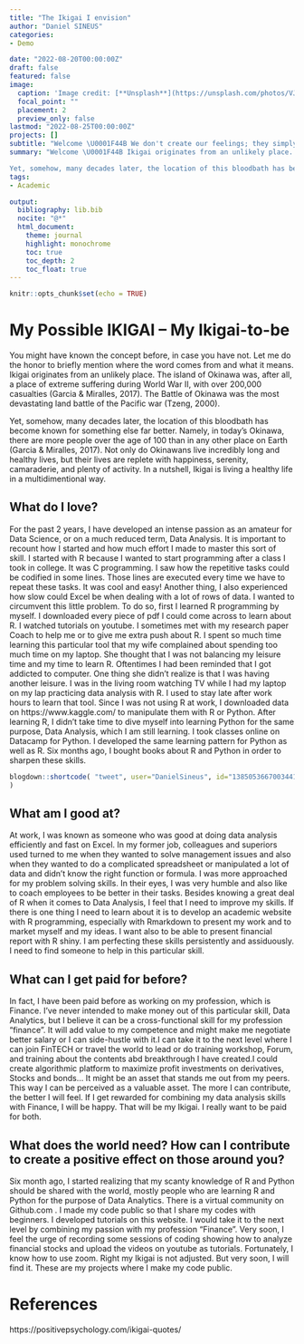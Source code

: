 ```yaml
---
title: "The Ikigai I envision"
author: "Daniel SINEUS"
categories:
- Demo

date: "2022-08-20T00:00:00Z"
draft: false
featured: false
image:
  caption: 'Image credit: [**Unsplash**](https://unsplash.com/photos/VJX5imdELxo)'
  focal_point: ""
  placement: 2
  preview_only: false
lastmod: "2022-08-25T00:00:00Z"
projects: []
subtitle: "Welcome \U0001F44B We don't create our feelings; they simply come to us, and we have to accept them. The trick is, to welcome them- **hector Garcia Puigcerver**"
summary: "Welcome \U0001F44B Ikigai originates from an unlikely place. The island of Okinawa was, after all, a place of extreme suffering during World War II, with over 200,000 casualties (Garcia & Miralles, 2017). The Battle of Okinawa was the most devastating land battle of the Pacific war (Tzeng, 2000).

Yet, somehow, many decades later, the location of this bloodbath has become known for something else far better. Namely, in today’s Okinawa, there are more people over the age of 100 than in any other place on Earth (Garcia & Miralles, 2017). Not only do Okinawans live incredibly long and healthy lives, but their lives are replete with happiness, serenity, camaraderie, and plenty of activity"
tags:
- Academic

output:
  bibliography: lib.bib
  nocite: "@*"
  html_document:
    theme: journal
    highlight: monochrome
    toc: true
    toc_depth: 2
    toc_float: true
---
```


```r
knitr::opts_chunk$set(echo = TRUE)
```


# My Possible IKIGAI – My Ikigai-to-be

You might have known the concept before, in case you have not. Let me do the honor to briefly mention where the word comes from and what it means. Ikigai originates from an unlikely place. The island of Okinawa was, after all, a place of extreme suffering during World War II, with over 200,000 casualties (Garcia & Miralles, 2017). The Battle of Okinawa was the most devastating land battle of the Pacific war (Tzeng, 2000).

Yet, somehow, many decades later, the location of this bloodbath has become known for something else far better. Namely, in today’s Okinawa, there are more people over the age of 100 than in any other place on Earth (Garcia & Miralles, 2017). Not only do Okinawans live incredibly long and healthy lives, but their lives are replete with happiness, serenity, camaraderie, and plenty of activity. In a nutshell, Ikigai is living a healthy life in a multidimentional way.

## What do I love?
For the past 2 years, I have developed an intense passion as an amateur for Data Science, or on a much reduced term, Data Analysis. It is important to recount how I started and how much effort I made to master this sort of skill. I started with R because I wanted to start programming after a class I took in college. It was C programming. I saw how the repetitive tasks could be codified in some lines. Those lines are executed every time we have to repeat these tasks. It was cool and easy! Another thing, I also experienced how slow could Excel be when dealing with a lot of rows of data. I wanted to circumvent this little problem.
To do so, first I learned R programming by myself. I downloaded every piece of pdf I could come across to learn about R. I watched tutorials on youtube. I sometimes met with my research paper Coach to help me or to give me extra push about R. I spent so much time learning this particular tool that my wife complained about spending too much time on my laptop. She thought that I was not balancing my leisure time and my time to learn R. Oftentimes I had been reminded that I got addicted to computer. One thing she didn’t realize is that I was having another leisure. I was in the living room watching TV while I had my laptop on my lap practicing data analysis with R. I used to stay late after work hours to learn that tool. Since I was not using R at work, I downloaded data on https://www.kaggle.com/ to manipulate them with R or Python. 
After learning R, I didn’t take time to dive myself into learning Python for the same purpose, Data Analysis, which I am still learning. I took classes online on Datacamp for Python. I developed the same learning pattern for Python as well as R. Six months ago, I bought books about R and Python in order to sharpen these skills. 


```r
blogdown::shortcode( "tweet", user="DanielSineus", id="1385053667003441163"
)
```


## What am I good at?
At work, I was known as someone who was good at doing data analysis efficiently and fast on Excel. In my former job, colleagues and superiors used turned to me when they wanted to solve management issues and also when they wanted to do a complicated spreadsheet or manipulated a lot of data and didn’t know the right function or formula. I was more approached for my problem solving skills. In their eyes, I was very humble and also like to coach employees to be better in their tasks.
Besides knowing a great deal of R when it comes to Data Analysis, I feel that I need to improve my skills. If there is one thing I need to learn about it is to develop an academic website with R programming, especially with Rmarkdown to present my work and to market myself and my ideas. I want also to be able to present financial report with R shiny. I am perfecting these skills persistently and assiduously. I need to find someone to help in this particular skill.

## What can I get paid for before?
In fact, I have been paid before as working on my profession, which is Finance. I’ve never intended to make money out of this particular skill, Data Analytics, but I believe it can be a cross-functional skill for my profession “finance”. It will add value to my competence and might make me negotiate better salary or I can side-hustle with it.I can take it to the next level where I can join FinTECH or travel the world to lead or do training workshop, Forum, and training about the contents abd breakthrough I have created.I could create algorithmic platform to maximize profit investments on derivatives, Stocks and bonds... It might be an asset that stands me out from my peers. This way I can be perceived as a valuable asset. The more I can contribute, the better I will feel. If I get rewarded for combining my data analysis skills with Finance, I will be happy. That will be my Ikigai. I really want to be paid for both. 

## What does the world need? How can I contribute to create a positive effect on those around you?

Six month ago, I started realizing that my scanty knowledge of R and Python should be shared with the world, mostly people who are learning R and Python for the purpose of Data Analytics. There is a virtual community on Github.com . I made my code public so that I share my codes with beginners. I developed tutorials on this website. I would take it to the next level by combining my passion with my profession “Finance”. Very soon, I feel the urge of recording some sessions of coding showing how to analyze financial stocks and upload the videos on youtube as tutorials. Fortunately, I know how to use zoom. Right my Ikigai is not adjusted. But very soon, I will find it. These are my projects where I make my code public.

# References

https://positivepsychology.com/ikigai-quotes/

